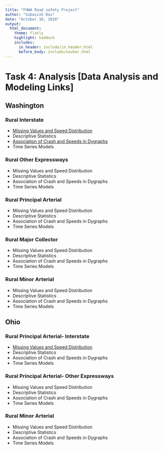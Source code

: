 ```yaml
---
title: "FHWA Road safety Project"
author: "Subasish Das"
date: "October 10, 2018"
output:
  html_document:
    theme: flatly
    highlight: haddock
    includes:
      in_header: include/in_header.html
      before_body: include/navbar.html
---
```


# Task 4: Analysis [Data Analysis and Modeling Links]
## **Washington**
### Rural Interstate
* [Missing Values and Speed Distribution](https://rstudio.github.io/leaflet/)
* Descriptive Statistics
* [Association of Crash and Speeds in Dygraphs](https://subasish.github.io/pages/FHWA_Rural_Speed_T4_1/htmls/WA_RI_dygraphs1.html)
* Time Series Models

### Rural Other Expressways
* Missing Values and Speed Distribution
* Descriptive Statistics
* Association of Crash and Speeds in Dygraphs
* Time Series Models


### Rural Principal Arterial
* Missing Values and Speed Distribution
* Descriptive Statistics
* Association of Crash and Speeds in Dygraphs
* Time Series Models

### Rural Major Collector
* Missing Values and Speed Distribution
* Descriptive Statistics
* Association of Crash and Speeds in Dygraphs
* Time Series Models

### Rural Minor Arterial
* Missing Values and Speed Distribution
* Descriptive Statistics
* Association of Crash and Speeds in Dygraphs
* Time Series Models



## **Ohio**
### Rural Principal Arterial- Interstate
* [Missing Values and Speed Distribution](https://rstudio.github.io/leaflet/)
* Descriptive Statistics
* Association of Crash and Speeds in Dygraphs
* Time Series Models

### Rural Principal Arterial- Other Expressways
* Missing Values and Speed Distribution
* Descriptive Statistics
* Association of Crash and Speeds in Dygraphs
* Time Series Models

### Rural Minor Arterial
* Missing Values and Speed Distribution
* Descriptive Statistics
* Association of Crash and Speeds in Dygraphs
* Time Series Models